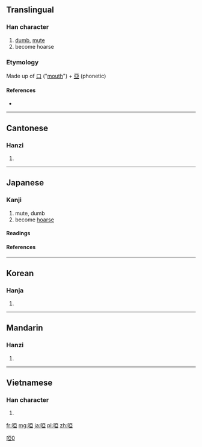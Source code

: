 {{also|哑|唖}}
==Translingual==

[[Category:CJKV characters simplified differently in Japan and China|啞0]]

===Han character===
{{Han char|rn=30|rad=口|as=08|sn=11|four=6101<sub>7</sub>|canj=口一中一 (RMLM)}}

# [[dumb]], [[mute]]
# become hoarse

===Etymology===
Made up of [[口]] ("[[mouth]]") + [[亞]] (phonetic)

====References====
* {{Han ref|kx=0196.150|dkj=03835|dj=0417.240|hdz=10636.070|uh=555E|ud=21854|bh=B0D7|bd=45271}}

----

==Cantonese==

===Hanzi===
{{yue-hanzi|jyut=|y=a1, a2|sim=哑}}

# {{defn|lang=yue|sort=口08}}

----

==Japanese==
{{ja-forms|[[唖]]|[[哑]]|[[啞]]|}}

===Kanji===
{{ja-kanji|grade=9|rs=口08|style=ky|shin=唖}}

# mute, dumb
# become [[hoarse]]

====Readings====
{{ja-readings
|kanon=[[あ]] (a), [[あく]] (aku)
|goon={{qualifier|rare}}: [[え]] (e), [[やく]] (yaku)
|kun=[[おし]] (oshi)
}}

====References====
{{ja-kref
|ku= 1508
|shift= 3671
|jis= 2F28
|euc=
|freq= ''not ranked''
|nelson= ''not listed''
|newnelson= 827
|halpern= ''not listed''
|kld= ''not listed''
|heisig= ''not listed''
|tuttle= ''not listed''
}}

----

==Korean==

===Hanja===
{{ko-hanja|hangeul=아|rv=a|mr=a}}

# {{defn|lang=ko|sort=口08}}

----

==Mandarin==

===Hanzi===
{{cmn-hanzi|sim=哑|pin=[[yǎ]] ([[ya3]])|wg=ya<sup>3</sup>}}

# {{defn|lang=cmn|sort=口08}}

----

==Vietnamese==

===Han character===
{{vi-hantu|[[á]], [[ạ]], [[ớ]]|rs=口08}}

# {{defn|lang=vi|sort=口08}}

[[fr:啞]]
[[mg:啞]]
[[ja:啞]]
[[pl:啞]]
[[zh:啞]]